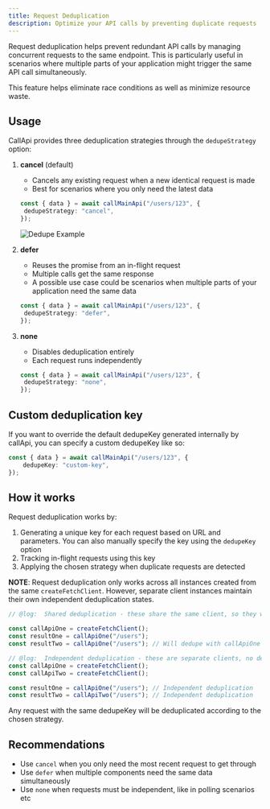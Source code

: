 ```yaml
---
title: Request Deduplication
description: Optimize your API calls by preventing duplicate requests
---
```


Request deduplication helps prevent redundant API calls by managing concurrent requests to the same endpoint. This is particularly useful in scenarios where multiple parts of your application might trigger the same API call simultaneously.

This feature helps eliminate race conditions as well as minimize resource waste.

## Usage

CallApi provides three deduplication strategies through the `dedupeStrategy` option:

1. **cancel** (default)

   - Cancels any existing request when a new identical request is made
   - Best for scenarios where you only need the latest data

   ```ts
   const { data } = await callMainApi("/users/123", {
   	dedupeStrategy: "cancel",
   });
   ```

   ![Dedupe Example](public/media/cancel.webp)

2. **defer**

   - Reuses the promise from an in-flight request
   - Multiple calls get the same response
   - A possible use case could be scenarios when multiple parts of your application need the same data

   ```ts
   const { data } = await callMainApi("/users/123", {
   	dedupeStrategy: "defer",
   });
   ```

3. **none**

   - Disables deduplication entirely
   - Each request runs independently

   ```ts
   const { data } = await callMainApi("/users/123", {
   	dedupeStrategy: "none",
   });
   ```

## Custom deduplication key

If you want to override the default dedupeKey generated internally by callApi, you can specify a custom dedupeKey like so:

```ts
const { data } = await callMainApi("/users/123", {
	dedupeKey: "custom-key",
});
```

## How it works

Request deduplication works by:

1. Generating a unique key for each request based on URL and parameters. You can also manually specify the key using the `dedupeKey` option
2. Tracking in-flight requests using this key
3. Applying the chosen strategy when duplicate requests are detected

**NOTE**: Request deduplication only works across all instances created from the same `createFetchClient`.
However, separate client instances maintain their own independent deduplication states.

```ts
// @log:  Shared deduplication - these share the same client, so they will be deduped according to the strategy

const callApiOne = createFetchClient();
const resultOne = callApiOne("/users");
const resultTwo = callApiOne("/users"); // Will dedupe with callApiOne

// @log:  Independent deduplication - these are separate clients, no deduplication occurs between them
const callApiOne = createFetchClient();
const callApiTwo = createFetchClient();

const resultOne = callApiOne("/users"); // Independent deduplication
const resultTwo = callApiTwo("/users"); // Independent deduplication
```

Any request with the same dedupeKey will be deduplicated according to the chosen strategy.

## Recommendations

- Use `cancel` when you only need the most recent request to get through
- Use `defer` when multiple components need the same data simultaneously
- Use `none` when requests must be independent, like in polling scenarios etc
